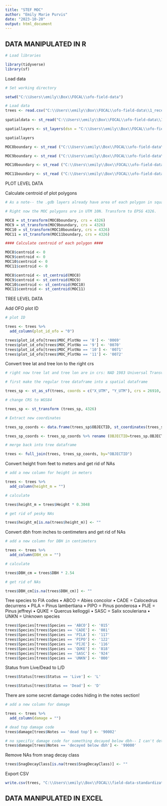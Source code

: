 ```yaml
---
title: "STEF MOC"
author: "Emily Marie Purvis"
date: "2023-10-20"
output: html_document
---
```


## DATA MANIPULATED IN R

```r

# Load libraries

library(tidyverse)
library(sf)
```

Load data

```r

# Set working directory

setwd("C:\\Users\\emily\\Box\\FOCAL\\ofo-field-data")

# Load data
trees <- read.csv("C:\\Users\\emily\\Box\\FOCAL\\ofo-field-data\\1_received-data\\0006\\data\\RDS-2021-0061\\Data\\STEF_MOCPlots_8_9_10_11_Trees_2007_2016.csv")
  
spatialdata <- st_read("C:\\Users\\emily\\Box\\FOCAL\\ofo-field-data\\1_received-data\\0006\\data\\RDS-2021-0061\\Data\\STEF_MOC_Plots_8_9_10_11_archive.gdb")

spatiallayers <- st_layers(dsn = "C:\\Users\\emily\\Box\\FOCAL\\ofo-field-data\\1_received-data\\0006\\data\\RDS-2021-0061\\Data\\STEF_MOC_Plots_8_9_10_11_archive.gdb")

spatiallayers

MOC8boundary <- st_read ("C:\\Users\\emily\\Box\\FOCAL\\ofo-field-data\\1_received-data\\0006\\data\\RDS-2021-0061\\Data\\STEF_MOC_Plots_8_9_10_11_archive.gdb", layer = "MOC8_Boundary")

MOC9boundary <- st_read ("C:\\Users\\emily\\Box\\FOCAL\\ofo-field-data\\1_received-data\\0006\\data\\RDS-2021-0061\\Data\\STEF_MOC_Plots_8_9_10_11_archive.gdb", layer = "MOC9_Boundary")

MOC10boundary <- st_read ("C:\\Users\\emily\\Box\\FOCAL\\ofo-field-data\\1_received-data\\0006\\data\\RDS-2021-0061\\Data\\STEF_MOC_Plots_8_9_10_11_archive.gdb", layer = "MOC10_Boundary")

MOC11boundary <- st_read ("C:\\Users\\emily\\Box\\FOCAL\\ofo-field-data\\1_received-data\\0006\\data\\RDS-2021-0061\\Data\\STEF_MOC_Plots_8_9_10_11_archive.gdb", layer = "MOC11_Boundary_2007")
```

PLOT LEVEL DATA

Calculate centroid of plot polygons

```r

# As a note-- the .gdb layers already have area of each polygon in square meters

# Right now the MOC polygons are in UTM 10N. Transform to EPSG 4326.

MOC8 = st_transform(MOC8boundary, crs = 4326)
MOC9 = st_transform(MOC9boundary, crs = 4326)
MOC10 = st_transform(MOC10boundary, crs = 4326)
MOC11 = st_transform(MOC11boundary, crs = 4326)

#### Calculate centroid of each polygon ####

MOC8$centroid <- 0
MOC9$centroid <- 0
MOC10$centroid <- 0
MOC11$centroid <- 0

MOC8$centroid <- st_centroid(MOC8)
MOC9$centroid <- st_centroid(MOC9)
MOC10$centroid <- st_centroid(MOC10)
MOC11$centroid <- st_centroid(MOC11)
```

TREE LEVEL DATA

Add OFO plot ID

```r

# plot ID

trees <- trees %>%
  add_column(plot_id_ofo = "0")

trees$plot_id_ofo[trees$MOC_PlotNo == '8'] <- '0069'
trees$plot_id_ofo[trees$MOC_PlotNo == '9'] <- '0070'
trees$plot_id_ofo[trees$MOC_PlotNo == '10'] <- '0071'
trees$plot_id_ofo[trees$MOC_PlotNo == '11'] <- '0072'

```

Convert tree lat and tree lon to the right crs

```r

# right now tree lat and tree lon are in crs: NAD 1983 Universal Transverse Mercator (UTM) Zone 10N, or epsg 26910

# first make the regular tree dataframe into a spatial dataframe

trees_sp <- st_as_sf(trees, coords = c("X_UTM", "Y_UTM"), crs = 26910, remove=F)

# change CRS to WGS84

trees_sp <- st_transform (trees_sp, 4326)

# Extract new coordinates

trees_sp_coords <- data.frame(trees_sp$OBJECTID, st_coordinates(trees_sp[,1], st_coordinates(trees_sp[,2]))) 

trees_sp_coords <- trees_sp_coords %>% rename (OBJECTID=trees_sp.OBJECTID, TreeEasting=X, TreeNorthing=Y)

# merge back into tree dataframe

trees <- full_join(trees, trees_sp_coords, by="OBJECTID")

```

Convert height from feet to meters and get rid of NAs

```r
# add a new column for height in meters

trees <- trees %>%
  add_column(height_m = "")

# calculate 

trees$height_m = trees$Height * 0.3048

# get rid of pesky NAs

trees$height_m[is.na(trees$height_m)] <- ""
```

Convert dbh from inches to centimeters and get rid of NAs

```r
# add a new column for DBH in centimeters

trees <- trees %>%
  add_column(DBH_cm = "")

# calculate 

trees$DBH_cm = trees$DBH * 2.54

# get rid of NAs

trees$DBH_cm[is.na(trees$DBH_cm)] <- ""
```

Tree species to FIA codes
• ABCO = Abies concolor 
• CADE = Calocedrus decurrens 
• PILA = Pinus lambertiana 
• PIPO = Pinus ponderosa 
• PIJE = Pinus jeffreyi 
• QUKE = Quercus kelloggii 
• SASC = Salix scouleriana 
• UNKN = Unknown species 

```r

trees$Species[trees$Species == 'ABCO'] <- '015'
trees$Species[trees$Species == 'CADE'] <- '081'
trees$Species[trees$Species == 'PILA'] <- '117'
trees$Species[trees$Species == 'PIPO'] <- '122'
trees$Species[trees$Species == 'PIJE'] <- '116'
trees$Species[trees$Species == 'QUKE'] <- '818'
trees$Species[trees$Species == 'SASC'] <- '924'
trees$Species[trees$Species == 'UNKN'] <- '000'

```

Status from Live/Dead to L/D

```r

trees$Status[trees$Status == 'Live'] <- 'L'

trees$Status[trees$Status == 'Dead'] <- 'D'
```

There are some secret damage codes hiding in the notes section!

```r

# add a new column for damage

trees <- trees %>%
  add_column(damage = "")

# dead top damage code
trees$damage[trees$Notes == 'dead top'] <- '90002'

# no specific damage code for something decayed below dbh-- I can't determine what caused the decay from this dataset alone-- so I'm marking it as the "unknown" damage code
trees$damage[trees$Notes == 'decayed below dbh'] <- '99000'
```


Remove NAs from snag decay class

```r

trees$SnagDecayClass[is.na(trees$SnagDecayClass)] <- ""
```

Export CSV

```r

write.csv(trees, "C:\\Users\\emily\\Box\\FOCAL\\field-data-standardization\\STEF.MOC\\20231020_STEF_MOC.csv")

```


## DATA MANIPULATED IN EXCEL
